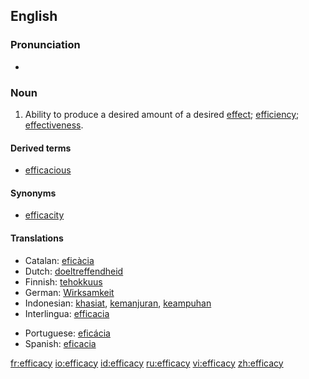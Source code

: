==English==

===Pronunciation===
*{{IPA|/ˈefɪkəsɪ/}}

===Noun===
{{en-noun|-}}

# {{uncountable}} Ability to produce a desired amount of a desired [[effect]]; [[efficiency]]; [[effectiveness]].

====Derived terms====
*[[efficacious]]

====Synonyms====
*[[efficacity]]

====Translations====
{{top}}
*Catalan: [[eficàcia]] {{f}}
*Dutch: [[doeltreffendheid]]
*Finnish: [[tehokkuus]]
*German: [[Wirksamkeit]] {{f}}
*Indonesian: [[khasiat]], [[manjur|kemanjuran]], [[ampuh|keampuhan]]
*Interlingua: [[efficacia]]
{{mid}}
*Portuguese: [[eficácia]] {{f}}
*Spanish: [[eficacia]] {{f}}
{{bottom}}

[[fr:efficacy]]
[[io:efficacy]]
[[id:efficacy]]
[[ru:efficacy]]
[[vi:efficacy]]
[[zh:efficacy]]